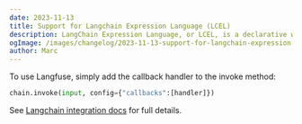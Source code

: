 ```yaml
---
date: 2023-11-13
title: Support for Langchain Expression Language (LCEL)
description: LangChain Expression Language, or LCEL, is a declarative way to easily compose chains together. Langfuse natively supports the new expression language.
ogImage: /images/changelog/2023-11-13-support-for-langchain-expression-language.jpg
author: Marc
---
```



<ChangelogHeader />

To use Langfuse, simply add the callback handler to the invoke method:

```python /config={"callbacks":[handler]}/
chain.invoke(input, config={"callbacks":[handler]})
```

See [Langchain integration docs](/integrations/frameworks/langchain) for full details.
